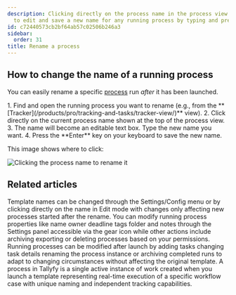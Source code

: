 ```yaml
---
description: Clicking directly on the process name in the process view allows users
  to edit and save a new name for any running process by typing and pressing Enter.
id: c72440573cb2bf64ab57c02506b246a3
sidebar:
  order: 31
title: Rename a process
---
```



## How to change the name of a running process

You can easily rename a specific [process](/products/pro/tracking-and-tasks/processes/) run *after* it has been launched.

<Steps>
1. Find and open the running process you want to rename (e.g., from the **[Tracker](/products/pro/tracking-and-tasks/tracker-view/)** view).
2. Click directly on the current process name shown at the top of the process view.
3. The name will become an editable text box. Type the new name you want.
4. Press the **Enter** key on your keyboard to save the new name.
</Steps>

This image shows where to click:

![Clicking the process name to rename it](https://screenshots.tallyfy.com/tallyfy%2Fpro%2Fdesktop-light-change-process-name.png)


## Related articles
<CardGrid>
<LinkTitleCard header="<b>Edit Templates > Rename a template</b>" href="/products/pro/documenting/templates/edit-templates/change-name/" > Template names can be changed through the Settings/Config menu or by clicking directly on the name in Edit mode with changes only affecting new processes started after the rename. </LinkTitleCard>
<LinkTitleCard header="<b>Edit Processes > Edit tasks and process properties</b>" href="/products/pro/tracking-and-tasks/processes/edit-processes/how-can-i-edit-tasks-and-processes-in-tallyfy/" > You can modify running process properties like name owner deadline tags folder and notes through the Settings panel accessible via the gear icon while other actions include archiving exporting or deleting processes based on your permissions. </LinkTitleCard>
<LinkTitleCard header="<b>Processes > Edit processes</b>" href="/products/pro/tracking-and-tasks/processes/edit-processes/" > Running processes can be modified after launch by adding tasks changing task details renaming the process instance or archiving completed runs to adapt to changing circumstances without affecting the original template. </LinkTitleCard>
<LinkTitleCard header="<b>Tracking And Tasks > More about processes</b>" href="/products/pro/tracking-and-tasks/processes/" > A process in Tallyfy is a single active instance of work created when you launch a template representing real-time execution of a specific workflow case with unique naming and independent tracking capabilities. </LinkTitleCard>
</CardGrid>